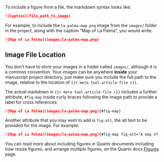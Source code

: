 To include a figure from a file, the markdown syntax looks like:

``` markdown
![Caption](file_path_to_image)
```

For example, to include the `la-palma-map.png` image from the `images/` folder in the project, along with the caption "Map of La Palma", you would write:

``` markdown
![Map of La Palma](images/la-palma-map.png)
```

::: callout-tip
## Image File Location

You don't have to store your images in a folder called `images/`, although it is a common convention. Your images can be anywhere **inside** your manuscript project directory, just make sure you include the full path to the image, relative to the location of `{{< meta tool.article-file >}}`.
:::

The actual markdown in `{{< meta tool.article-file >}}` includes a further attribute, `#fig-map` inside curly braces following the image path to provide a label for cross references:

``` markdown
![Map of La Palma](images/la-palma-map.png){#fig-map}
```

Another attribute that you may wish to add is `fig-alt`, the alt text to be provided for the image. For example:

``` markdown
![Map of La Palma](images/la-palma-map.png){#fig-map fig-alt="A map of the Canary Islands. The second most west island, La Palma, is highlighted."}
```

You can read more about including figures in Quarto documents including how resize figures, and arrange multiple figures, on the Quarto docs [Figures](/docs/authoring/figures.qmd) page.
